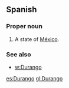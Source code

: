 ==Spanish==

===Proper noun===
{{es-proper noun}}

# A state of [[México]].

===See also===
* [[w:Durango]]

[[es:Durango]]
[[gl:Durango]]